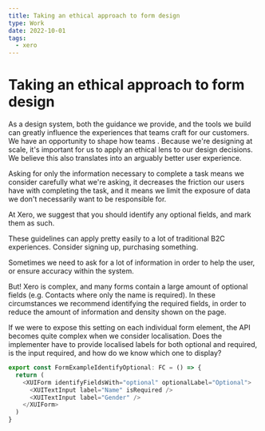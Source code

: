 ```yaml
---
title: Taking an ethical approach to form design
type: Work
date: 2022-10-01
tags:
  - xero
---
```


# Taking an ethical approach to form design

As a design system, both the guidance we provide, and the tools we build can greatly influence the experiences that teams craft for our customers. We have an opportunity to shape how teams
. Because we're designing at scale, it's important for us to apply an ethical lens to our design decisions. We believe this also translates into an arguably better user experience.

Asking for only the information necessary to complete a task means we consider carefully what we're asking, it decreases the friction our users have with completing the task, and it means we limit the exposure of data we don't necessarily want to be responsible for.

At Xero, we suggest that you should identify any optional fields, and mark them as such.

These guidelines can apply pretty easily to a lot of traditional B2C experiences. Consider signing up, purchasing something.

Sometimes we need to ask for a lot of information in order to help the user, or ensure accuracy within the system.

But! Xero is complex, and many forms contain a large amount of optional fields (e.g. Contacts where only the name is required). In these circumstances we recommend identifying the required fields, in order to reduce the amount of information and density shown on the page.

If we were to expose this setting on each individual form element, the API becomes quite complex when we consider localisation. Does the implementer have to provide localised labels for both optional and required, is the input required, and how do we know which one to display?

```js
export const FormExampleIdentifyOptional: FC = () => {
  return (
    <XUIForm identifyFieldsWith="optional" optionalLabel="Optional">
      <XUITextInput label="Name" isRequired />
      <XUITextInput label="Gender" />
    </XUIForm>
  )
}
```
